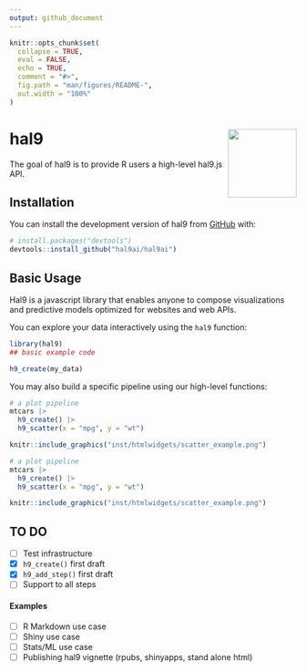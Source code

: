 ```yaml
---
output: github_document
---
```


<!-- README.md is generated from README.Rmd. Please edit that file -->

```r
knitr::opts_chunk$set(
  collapse = TRUE,
  eval = FALSE,
  echo = TRUE,
  comment = "#>",
  fig.path = "man/figures/README-",
  out.width = "100%"
)
```

# hal9 <img src="man/figures/logo.png" align="right" width="120" />

<!-- badges: start -->
<!-- badges: end -->

The goal of hal9 is to provide R users a high-level hal9.js API.

## Installation

You can install the development version of hal9 from [GitHub](https://github.com/) with:

``` r
# install.packages("devtools")
devtools::install_github("hal9ai/hal9ai")
```

## Basic Usage

Hal9 is a javascript library that enables anyone to compose visualizations and predictive models optimized for websites and web APIs.

You can explore your data interactively using the `hal9` function:

```r
library(hal9)
## basic example code

h9_create(my_data)
```

You may also build a specific pipeline using our high-level functions:

```r
# a plot pipeline
mtcars |> 
  h9_create() |> 
  h9_scatter(x = "mpg", y = "wt")
```

```r
knitr::include_graphics("inst/htmlwidgets/scatter_example.png")
```

```r
# a plot pipeline
mtcars |> 
  h9_create() |> 
  h9_scatter(x = "mpg", y = "wt")
```

```r
knitr::include_graphics("inst/htmlwidgets/scatter_example.png")
```


## TO DO

- [ ] Test infrastructure
- [x] `h9_create()` first draft
- [x] `h9_add_step()` first draft
- [ ] Support to all steps

#### Examples

- [ ] R Markdown use case
- [ ] Shiny use case 
- [ ] Stats/ML use case
- [ ] Publishing hal9 vignette (rpubs, shinyapps, stand alone html)
